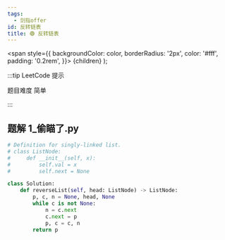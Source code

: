 ```yaml
---
tags:
  - 剑指offer
id: 反转链表
title: 🟢 反转链表
---
```


  <span
    style={{
      backgroundColor: color,
      borderRadius: '2px',
      color: '#fff',
      padding: '0.2rem',
    }}>
    {children}
  </span>
);

:::tip LeetCode 提示

题目难度 <Highlight color="#00b8a3">简单</Highlight>

:::

## 题解 1_偷瞄了.py

```py
# Definition for singly-linked list.
# class ListNode:
#     def __init__(self, x):
#         self.val = x
#         self.next = None

class Solution:
    def reverseList(self, head: ListNode) -> ListNode:
        p, c, n = None, head, None
        while c is not None:
            n = c.next
            c.next = p
            p, c = c, n
        return p
```


